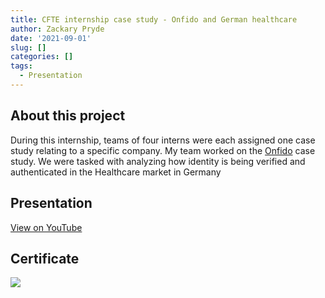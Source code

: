 ```yaml
---
title: CFTE internship case study - Onfido and German healthcare
author: Zackary Pryde
date: '2021-09-01'
slug: []
categories: []
tags:
  - Presentation
---
```


## About this project

During this internship, teams of four interns were each assigned one case study relating to a specific company. My team worked on the [Onfido](https://onfido.com/) case study. We were tasked with analyzing how identity is being verified and authenticated in the Healthcare market in Germany

## Presentation

[View on YouTube](https://www.youtube.com/watch?v=LQEw9dZELrc)

## Certificate

![](images/certificate.jpeg)